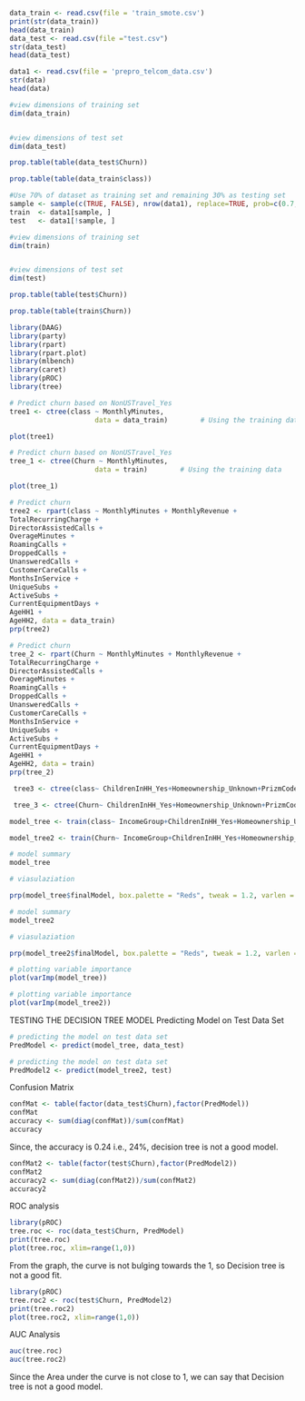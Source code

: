 
```r
data_train <- read.csv(file = 'train_smote.csv')
print(str(data_train))
head(data_train)
data_test <- read.csv(file ="test.csv")
str(data_test)
head(data_test)

```


```r
data1 <- read.csv(file = 'prepro_telcom_data.csv')
str(data)
head(data)
```

```r

#view dimensions of training set
dim(data_train)


#view dimensions of test set
dim(data_test)

```

```r
prop.table(table(data_test$Churn))

```



```r
prop.table(table(data_train$class))

```



```r
#Use 70% of dataset as training set and remaining 30% as testing set
sample <- sample(c(TRUE, FALSE), nrow(data1), replace=TRUE, prob=c(0.7,0.3))
train  <- data1[sample, ]
test   <- data1[!sample, ]

#view dimensions of training set
dim(train)


#view dimensions of test set
dim(test)
```

```r
prop.table(table(test$Churn))

```


```r
prop.table(table(train$Churn))

```


```r
library(DAAG)
library(party)
library(rpart)
library(rpart.plot)
library(mlbench)
library(caret)
library(pROC)
library(tree)
```


```r
# Predict churn based on NonUSTravel_Yes
tree1 <- ctree(class ~ MonthlyMinutes,        
                     data = data_train)        # Using the training data

plot(tree1)
```


```r
# Predict churn based on NonUSTravel_Yes
tree_1 <- ctree(Churn ~ MonthlyMinutes,        
                     data = train)        # Using the training data

plot(tree_1)
```

```r


# Predict churn 
tree2 <- rpart(class ~ MonthlyMinutes + MonthlyRevenue +
TotalRecurringCharge +
DirectorAssistedCalls +
OverageMinutes +
RoamingCalls +
DroppedCalls +
UnansweredCalls +
CustomerCareCalls +
MonthsInService +
UniqueSubs +
ActiveSubs +
CurrentEquipmentDays +
AgeHH1 +
AgeHH2, data = data_train)
prp(tree2)
```

```r


# Predict churn 
tree_2 <- rpart(Churn ~ MonthlyMinutes + MonthlyRevenue +
TotalRecurringCharge +
DirectorAssistedCalls +
OverageMinutes +
RoamingCalls +
DroppedCalls +
UnansweredCalls +
CustomerCareCalls +
MonthsInService +
UniqueSubs +
ActiveSubs +
CurrentEquipmentDays +
AgeHH1 +
AgeHH2, data = train)
prp(tree_2)
```

```r
 tree3 <- ctree(class~ ChildrenInHH_Yes+Homeownership_Unknown+PrizmCode_Rural+PrizmCode_Suburban+PrizmCode_Town+MonthlyMinutes+MonthlyRevenue+TotalRecurringCharge+DirectorAssistedCalls+OverageMinutes+RoamingCalls+DroppedCalls+UnansweredCalls+CustomerCareCalls+MonthsInService+UniqueSubs+ActiveSubs+CurrentEquipmentDays+AgeHH1+AgeHH2, data=data_train)
```


```r
 tree_3 <- ctree(Churn~ ChildrenInHH_Yes+Homeownership_Unknown+PrizmCode_Rural+PrizmCode_Suburban+PrizmCode_Town+MonthlyMinutes+MonthlyRevenue+TotalRecurringCharge+DirectorAssistedCalls+OverageMinutes+RoamingCalls+DroppedCalls+UnansweredCalls+CustomerCareCalls+MonthsInService+UniqueSubs+ActiveSubs+CurrentEquipmentDays+AgeHH1+AgeHH2, data=train)
```

```r

model_tree <- train(class~ IncomeGroup+ChildrenInHH_Yes+Homeownership_Unknown+PrizmCode_Rural+PrizmCode_Suburban+PrizmCode_Town+MonthlyMinutes+MonthlyRevenue+TotalRecurringCharge+DirectorAssistedCalls+OverageMinutes+RoamingCalls+DroppedCalls+UnansweredCalls+CustomerCareCalls+MonthsInService+UniqueSubs+ActiveSubs+CurrentEquipmentDays+AgeHH1+AgeHH2, data=data_train, method = "rpart")

```

```r

model_tree2 <- train(Churn~ IncomeGroup+ChildrenInHH_Yes+Homeownership_Unknown+PrizmCode_Rural+PrizmCode_Suburban+PrizmCode_Town+MonthlyMinutes+MonthlyRevenue+TotalRecurringCharge+DirectorAssistedCalls+OverageMinutes+RoamingCalls+DroppedCalls+UnansweredCalls+CustomerCareCalls+MonthsInService+UniqueSubs+ActiveSubs+CurrentEquipmentDays+AgeHH1+AgeHH2, data=train, method = "rpart")

```


```r
# model summary
model_tree
```
```r
# viasulaziation

prp(model_tree$finalModel, box.palette = "Reds", tweak = 1.2, varlen = 20)
```


```r
# model summary
model_tree2
```
```r
# viasulaziation

prp(model_tree2$finalModel, box.palette = "Reds", tweak = 1.2, varlen = 20)
```

```r
# plotting variable importance
plot(varImp(model_tree))
```

```r
# plotting variable importance
plot(varImp(model_tree2))
```

TESTING THE DECISION TREE MODEL
Predicting Model on Test Data Set
```r
# predicting the model on test data set
PredModel <- predict(model_tree, data_test)
```

```r
# predicting the model on test data set
PredModel2 <- predict(model_tree2, test)
```

Confusion Matrix
```r
confMat <- table(factor(data_test$Churn),factor(PredModel))
confMat
accuracy <- sum(diag(confMat))/sum(confMat)
accuracy
```

Since, the accuracy is 0.24 i.e., 24%, decision tree is not a good model. 

```r
confMat2 <- table(factor(test$Churn),factor(PredModel2))
confMat2
accuracy2 <- sum(diag(confMat2))/sum(confMat2)
accuracy2
```


ROC analysis

```r
library(pROC)
tree.roc <- roc(data_test$Churn, PredModel)
print(tree.roc)
plot(tree.roc, xlim=range(1,0))
```
From the graph, the curve is not bulging towards the 1, so Decision tree is not a good fit.  

```r
library(pROC)
tree.roc2 <- roc(test$Churn, PredModel2)
print(tree.roc2)
plot(tree.roc2, xlim=range(1,0))
```


AUC Analysis

```r
auc(tree.roc)
auc(tree.roc2)

```
Since the Area under the curve is not close to 1, we can say that Decision tree is not a good model.
